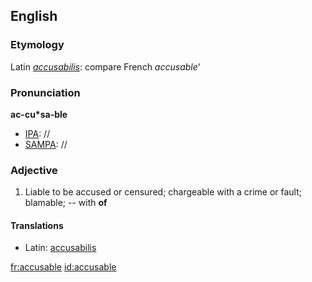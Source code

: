 ==English==

===Etymology===
Latin ''[[accusabilis]]'': compare French ''accusable'''

===Pronunciation===
'''ac-cu*sa-ble'''
*[[IPA]]: //
*[[SAMPA]]: //

===Adjective===
{{en-adj}}

# Liable to be accused or censured; chargeable with a crime or fault; blamable; -- with '''of'''

====Translations====
{{top}}
*Latin: [[accusabilis]]
{{mid}}
{{bottom}}

[[fr:accusable]]
[[id:accusable]]